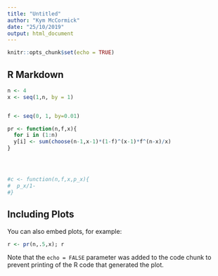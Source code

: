 ```yaml
---
title: "Untitled"
author: "Kym McCormick"
date: "25/10/2019"
output: html_document
---
```


```r
knitr::opts_chunk$set(echo = TRUE)
```

## R Markdown



```r
n <- 4
x <- seq(1,n, by = 1)


f <- seq(0, 1, by=0.01)

pr <- function(n,f,x){
  for i in (1:n)
  y[i] <- sum(choose(n-1,x-1)*(1-f)^(x-1)*f^(n-x)/x)
}




#c <- function(n,f,x,p_x){
#  p_x/1-
#}

```

## Including Plots

You can also embed plots, for example:

```r
r <- pr(n,.5,x); r
```

Note that the `echo = FALSE` parameter was added to the code chunk to prevent printing of the R code that generated the plot.

